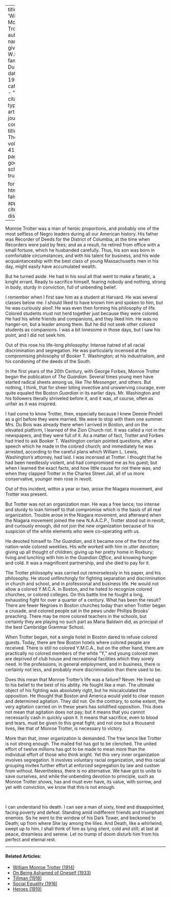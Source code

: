 
---
title: 'William Monroe Trotter'
author:
  - name:
      given: W.E.B.
      family: Du Bois
date: May 1934
categories: 
  - ""
citation: 
  type: article-journal
  container-title: The Crisis
  volume: 41
  issue: 5
  page: 134
google-scholar: true

format:
  html:
    toc: false
    appendix-cite-as: display
---



Monroe Trotter was a man of heroic proportions, and probably one of the most selfless of Negro leaders during all our American history. His father was Recorder of Deeds for the District of Columbia, at the time when Recorders were paid by fees; and as a result, he retired from office with a small fortune, which he husbanded carefully. Thus, his son was born in comfortable circumstances, and with his talent for business, and his wide acquaintanceship with the best class of young Massachusetts men in his day, might easily have accumulated wealth. 

But he turned aside. He had in his soul all that went to make a fanatic, a knight errant. Ready to sacrifice himself, fearing nobody and nothing, strong in body, sturdy in conviction, full of unbending belief. 

I remember when I first saw him as a student at Harvard. He was several classes below me. I should liked to have known him and spoken to him, but he was curiously aloof. He was even then forming his philosophy of life. Colored students must not herd together just because they were colored. He had his white friends and companions, and they liked him. He was no hanger-on, but a leader among them. But he did not seek other colored students as companions. I was a bit lonesome in those days, but I saw his point, and I did not seek him. 

Out of this rose his life-long philosophy: Intense hatred of all racial discrimination and segregation. He was particularly incensed at the compromising philosophy of Booker T. Washington; at his industrialism, and his condoning of the deeds of the South. 

In the first years of the 20th Century, with George Forbes, Monroe Trotter began the publication of *The Guardian*. Several times young men have started radical sheets among us, like *The Messenger*, and others. But nothing, I think, that for sheer biting invective and unswerving courage, ever quite equaled the Boston *Guardian* in its earlier days. Mr. Washington and his followers literally shriveled before it, and it was, of course, often as unfair as it was inspired. 

I had come to know Trotter, then, especially because I knew Deenie Pindell as a girl before they were married. We were to stop with them one summer. Mrs. Du Bois was already there when I arrived in Boston, and on the elevated platform, I learned of the Zion Church riot. It was called a riot in  the newspapers, and they were full of it. As a matter of fact, Trotter and Forbes had tried to ask Booker T. Washington certain pointed questions, after a speech which he made in the colored church; and immediately he was arrested, according to the careful plans which William L. Lewis, Washington's attorney, had laid. I was incensed at Trotter. I thought that he had been needlessly violent, and had compromised me as his guest; but when I learned the exact facts, and how little cause for riot there was, and when they clapped Trotter in the Charles Street Jail, all of us more conservative, younger men rose in revolt. 

Out of this incident, within a year or two, arose the Niagara movement, and Trotter was present. 

But Trotter was not an organization man. He was a free lance; too intense and sturdy to loan himself to that compromise which is the basis of all real organization. Trouble arose in the Niagara movement, and afterward when the Niagara movement joined the new N.A.A.C.P., Trotter stood out in revolt, and curiously enough, did not join the new organization because of his suspicion of the white elements who were co-operating with us. 

He devoted himself to *The Guardian*, and it became one of the first of the nation-wide colored weeklies. His wife worked with him in utter devotion; giving up all thought of children; giving up her pretty home in Roxbury; living and lunching with him in the *Guardian Office*, and knowing hunger and cold. It was a magnificent partnership, and she died to pay for it. 

The Trotter philosophy was carried out remorselessly in his paper, and his philosophy. He stood unflinchingly for fighting separation and discrimination in church and school, and in professional and business life. He would not allow a colored Y.M.C.A. in Boston, and he hated to recognize colored churches, or colored colleges. On this battle line he fought a long, exhausting fight for over a quarter of a century. What has been the result? There are fewer Negroes in Boston churches today than when Trotter began a crusade, and colored people sat in the pews under Phillips Brooks' preaching. There may be more colored teachers in the schools, but certainly they are playing no such part as Maria Baldwin did, as principal of the best Cambridge Grammar School. 

When Trotter began, not a single hotel in Boston dared to refuse colored guests. Today, there are few Boston hotels where colored people are received. There is still no colored Y.M.C.A., but on the other hand, there are practically no colored members of the white "Y," and young colored men are deprived of club house and recreational facilities which they sorely need. In the professions, in general employment, and in business, there is certainly not less, and probably more discrimination than there used to be. 

Does this mean that Monroe Trotter's life was a failure? Never. He lived up to his belief to the best of his ability. He fought like a man. The ultimate object of his fighting was absolutely right, but he miscalculated the opposition. He thought that Boston and America would yield to clear reason and determined agitation. They did not. On the contrary, to some extent, the very agitation carried on in these years has solidified opposition. This does not mean that agitation does not pay; but it means that you cannot necessarily cash in quickly upon it. It means that sacrifice, even to blood and tears, must be given to this great fight; and not one but a thousand lives, like that of Monroe Trotter, is necessary to victory.

More than that, inner organization is demanded. The free lance like Trotter is not strong enough. The mailed fist has got to be clenched. The united effort of twelve millions has got to be made to mean more than the individual effort of those who think aright. Yet this very inner organization involves segregation. It involves voluntary racial organization, and this racial grouping invites further effort at enforced segregation by law and custom from without. Nevertheless, there is no alternative. We have got to unite to save ourselves, and while the unbending devotion to principle, such as Monroe Trotter shows, has and must ever have, its value, with sorrow, and yet with conviction, we know that this is not enough. 

&nbsp;

I can understand his death. I can see a man of sixty, tired and disappointed, facing poverty and defeat. Standing amid indifferent friends and triumphant enemies. So he went to the window of his Dark Tower, and beckoned to Death; up from where She lay among the lilies. And Death, like a whirlwind, swept up to him. I shall think of him as lying silent, cold and still; at last at peace, dreamless and serene. Let no trump of doom disturb him from his perfect and eternal rest.

<!-- Similar articles start here -->

<hr>
#### Related Articles:

* [William Monroe Trotter (1914)](/Volumes/09/02/trotter.html)
* [On Being Ashamed of Oneself (1933)](/Volumes/40/09/on_being_ashamed.html)
* [Tillman (1918)](/Volumes/16/04/tillman.html)
* [Social Equality (1916)](/Volumes/12/01/social_equality.html)
* [Heroes (1919)](/Volumes/19/01/heroes.html)

<!-- Similar articles end here -->